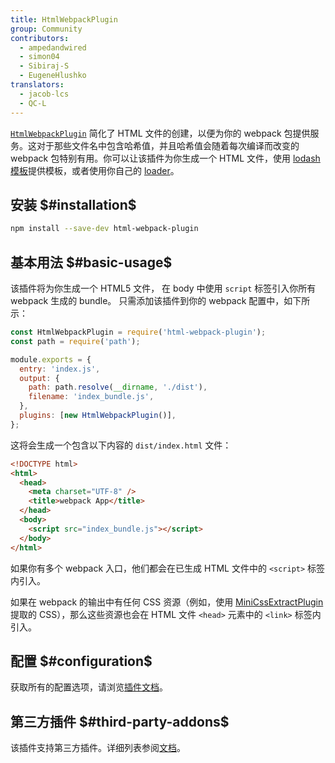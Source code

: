 ```yaml
---
title: HtmlWebpackPlugin
group: Community
contributors:
  - ampedandwired
  - simon04
  - Sibiraj-S
  - EugeneHlushko
translators:
  - jacob-lcs
  - QC-L
---
```


[`HtmlWebpackPlugin`](https://github.com/jantimon/html-webpack-plugin) 简化了 HTML 文件的创建，以便为你的 webpack 包提供服务。这对于那些文件名中包含哈希值，并且哈希值会随着每次编译而改变的 webpack 包特别有用。你可以让该插件为你生成一个 HTML 文件，使用 [lodash 模板](https://lodash.com/docs#template)提供模板，或者使用你自己的 [loader](/loaders)。

## 安装 $#installation$

```bash
npm install --save-dev html-webpack-plugin
```

## 基本用法 $#basic-usage$

该插件将为你生成一个 HTML5 文件，
在 body 中使用 `script` 标签引入你所有 webpack 生成的 bundle。
只需添加该插件到你的 webpack 配置中，如下所示：

```javascript
const HtmlWebpackPlugin = require('html-webpack-plugin');
const path = require('path');

module.exports = {
  entry: 'index.js',
  output: {
    path: path.resolve(__dirname, './dist'),
    filename: 'index_bundle.js',
  },
  plugins: [new HtmlWebpackPlugin()],
};
```

这将会生成一个包含以下内容的 `dist/index.html` 文件：

```html
<!DOCTYPE html>
<html>
  <head>
    <meta charset="UTF-8" />
    <title>webpack App</title>
  </head>
  <body>
    <script src="index_bundle.js"></script>
  </body>
</html>
```

如果你有多个 webpack 入口，他们都会在已生成 HTML 文件中的 `<script>` 标签内引入。

如果在 webpack 的输出中有任何 CSS 资源（例如，使用 [MiniCssExtractPlugin](/plugins/mini-css-extract-plugin/) 提取的 CSS），那么这些资源也会在 HTML 文件 `<head>` 元素中的 `<link>` 标签内引入。

## 配置 $#configuration$

获取所有的配置选项，请浏览[插件文档](https://github.com/jantimon/html-webpack-plugin#options)。

## 第三方插件 $#third-party-addons$

该插件支持第三方插件。详细列表参阅[文档](https://github.com/jantimon/html-webpack-plugin#plugins)。
